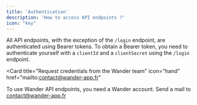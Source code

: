 ```yaml
---
title: 'Authentication'
description: 'How to access API endpoints ?'
icon: "key"
---
```


  All API endpoints, with the exception of the `/login` endpoint, are authenticated using Bearer tokens.
  To obtain a Bearer token, you need to authenticate yourself with a `clientId` and a `clientSecret` using the `/login` endpoint.


<Card
  title="Request credentials from the Wander team"
  icon="hand"
  href="mailto:contact@wander-app.fr"
>
  To use Wander API endpoints, you need a Wander account. Send a mail to contact@wander-app.fr
</Card>

